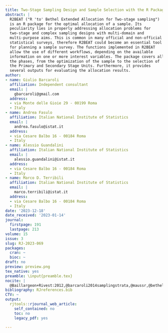 ```yaml
---
title: Two-Stage Sampling Design and Sample Selection with the R Package R2BEAT
abstract: |
  R2BEAT ("R 'to' Bethel Extended Allocation for Two-stage sampling")
  is an R package for the optimal allocation of a sample. Its
  peculiarity lies in properly addressing allocation problems for
  two-stage and complex sampling designs with multi-domain and
  multi-purpose aims. This is common in many official and non-official
  statistical surveys, therefore R2BEAT could become an essential tool
  for planning a sample survey. The functions implemented in R2BEAT
  allow the use of different workflows, depending on the available
  information on one or more interest variables. The package covers all
  the phases, from the optimization of the sample to the selection of
  the Primary and Secondary Stage Units. Furthermore, it provides
  several outputs for evaluating the allocation results.
author:
- name: Giulio Barcaroli
  affiliation: Independent consultant
  email: |
    gbarcaroli@gmail.com
  address:
  - via Monte delle Gioie 29 - 00199 Roma
  - Italy
- name: Andrea Fasulo
  affiliation: Italian National Institute of Statistics
  email: |
    andrea.fasulo@istat.it
  address:
  - via Cesare Balbo 16 - 00184 Roma
  - Italy
- name: Alessio Guandalini
  affiliation: Italian National Institute of Statistics
  email: |
    alessio.guandalini@istat.it
  address:
  - via Cesare Balbo 16 - 00184 Roma
  - Italy
- name: Marco D. Terribili
  affiliation: Italian National Institute of Statistics
  email: |
    marco.terribili@istat.it
  address:
  - via Cesare Balbo 16 - 00184 Roma
  - Italy
date: '2023-12-18'
date_received: '2023-01-14'
journal:
  firstpage: 191
  lastpage: 213
volume: 15
issue: 3
slug: RJ-2023-069
packages:
  cran: ~
  bioc: ~
draft: no
preview: preview.png
tex_native: yes
preamble: \input{preamble.tex}
nocite: |
  @Baillargeon+Rivest:2012,@barcaroli2014samplingstrata,@maussr,@bethel1989sample,@surveyplanning,@optimstrat,@cicchitelli1992campionamento,@cochran1977sampling,@deville1992calibration,@falorsi1998principi,@hansen1953sample,@horvitz1952generalization,@kish1965survey,@kish1976optima,@little2019statistical,@lynn2004use,@neyman1934optimal,@rojas2016estrategias,@Rojas:2020,@sarndal2005estimation,@SSW:03,@Rsampling,@tschprow1923optimal,@Valliant:2015,@practools,@waters1987optimal,@zardetto2015regenesees
bibliography: RJreferences.bib
CTV: ~
output:
  rjtools::rjournal_web_article:
    self_contained: no
    toc: no
    legacy_pdf: yes

---
```

```{=latex}
\input{RJ-2023-069-src.tex}
```
